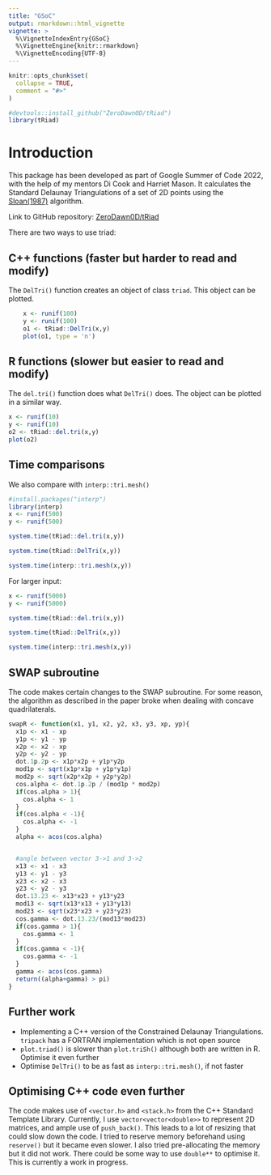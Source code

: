 ```yaml
---
title: "GSoC"
output: rmarkdown::html_vignette
vignette: >
  %\VignetteIndexEntry{GSoC}
  %\VignetteEngine{knitr::rmarkdown}
  %\VignetteEncoding{UTF-8}
---
```


```r
knitr::opts_chunk$set(
  collapse = TRUE,
  comment = "#>"
)
```

```r
#devtools::install_github("ZeroDawn0D/tRiad")
library(tRiad)
```

# Introduction

This package has been developed as part of Google Summer of Code 2022, with the help of my mentors Di Cook and Harriet Mason. It calculates the Standard Delaunay Triangulations of a set of 2D points using the [Sloan(1987)](https://www.newcastle.edu.au/__data/assets/pdf_file/0017/22508/13_A-fast-algorithm-for-constructing-Delaunay-triangulations-in-the-plane.pdf) algorithm.

Link to GitHub repository: [ZeroDawn0D/tRiad](https://github.com/ZeroDawn0D/tRiad)

There are two ways to use triad:

## C++ functions (faster but harder to read and modify)

The `DelTri()` function creates an object of class `triad`. This object can be plotted.

```r
    x <- runif(100)
    y <- runif(100)
    o1 <- tRiad::DelTri(x,y)
    plot(o1, type = 'n')
```

## R functions (slower but easier to read and modify)

The `del.tri()` function does what `DelTri()` does. The object can be plotted in a similar way.

```r
x <- runif(10)
y <- runif(10)
o2 <- tRiad::del.tri(x,y)
plot(o2)

```

## Time comparisons

We also compare with `interp::tri.mesh()`

```r
#install.packages("interp")
library(interp)
x <- runif(500)
y <- runif(500)
```

```r
system.time(tRiad::del.tri(x,y))
```

```r
system.time(tRiad::DelTri(x,y))
```

```r
system.time(interp::tri.mesh(x,y))
```

For larger input:

```r
x <- runif(5000)
y <- runif(5000)
```

```r
system.time(tRiad::del.tri(x,y))
```

```r
system.time(tRiad::DelTri(x,y))
```

```r
system.time(interp::tri.mesh(x,y))
```

## SWAP subroutine

The code makes certain changes to the SWAP subroutine. For some reason, the algorithm as described in the paper broke when dealing with concave quadrilaterals.

```r
swapR <- function(x1, y1, x2, y2, x3, y3, xp, yp){
  x1p <- x1 - xp
  y1p <- y1 - yp
  x2p <- x2 - xp
  y2p <- y2 - yp
  dot.1p.2p <- x1p*x2p + y1p*y2p
  mod1p <- sqrt(x1p*x1p + y1p*y1p)
  mod2p <- sqrt(x2p*x2p + y2p*y2p)
  cos.alpha <- dot.1p.2p / (mod1p * mod2p)
  if(cos.alpha > 1){
    cos.alpha <- 1
  }
  if(cos.alpha < -1){
    cos.alpha <- -1
  }
  alpha <- acos(cos.alpha)


  #angle between vector 3->1 and 3->2
  x13 <- x1 - x3
  y13 <- y1 - y3
  x23 <- x2 - x3
  y23 <- y2 - y3
  dot.13.23 <- x13*x23 + y13*y23
  mod13 <- sqrt(x13*x13 + y13*y13)
  mod23 <- sqrt(x23*x23 + y23*y23)
  cos.gamma <- dot.13.23/(mod13*mod23)
  if(cos.gamma > 1){
    cos.gamma <- 1
  }
  if(cos.gamma < -1){
    cos.gamma <- -1
  }
  gamma <- acos(cos.gamma)
  return((alpha+gamma) > pi)
}
```

## Further work

-   Implementing a C++ version of the Constrained Delaunay Triangulations. `tripack` has a FORTRAN implementation which is not open source
-   `plot.triad()` is slower than `plot.triSh()` although both are written in R. Optimise it even further
-   Optimise `DelTri()` to be as fast as `interp::tri.mesh()`, if not faster

## Optimising C++ code even further

The code makes use of `<vector.h>` and `<stack.h>` from the C++ Standard Template Library. Currently, I use `vector<vector<double>>` to represent 2D matrices, and ample use of `push_back()`. This leads to a lot of resizing that could slow down the code. I tried to reserve memory beforehand using `reserve()` but it became even slower. I also tried pre-allocating the memory but it did not work. There could be some way to use `double**` to optimise it. This is currently a work in progress.
